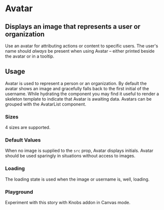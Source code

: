 

<Meta title="Components|Avatar" component={Avatar} />

# Avatar

## Displays an image that represents a user or organization

Use an avatar for attributing actions or content to specific users. The user's name should _always_ be present when using Avatar – either printed beside the avatar or in a tooltip.

<Preview withToolbar>
  <Story name="standard">
    <Avatar
      size="large"
      username="Tom Coleman"
      src="https://avatars2.githubusercontent.com/u/132554"
    />
  </Story>
</Preview>

<Props of={Avatar} />

## Usage

Avatar is used to represent a person or an organization. By default the avatar shows an image and gracefully falls back to the first initial of the username. While hydrating the component you may find it useful to render a skeleton template to indicate that Avatar is awaiting data. Avatars can be grouped with the AvatarList component.

### Sizes

4 sizes are supported.

<Story name="sizes">
  <div>
    <Avatar
      size="large"
      username="Tom Coleman"
      src="https://avatars2.githubusercontent.com/u/132554"
    />
    <Avatar
      size="medium"
      username="Tom Coleman"
      src="https://avatars2.githubusercontent.com/u/132554"
    />
    <Avatar
      size="small"
      username="Tom Coleman"
      src="https://avatars2.githubusercontent.com/u/132554"
    />
    <Avatar
      size="tiny"
      username="Tom Coleman"
      src="https://avatars2.githubusercontent.com/u/132554"
    />
  </div>
</Story>

### Default Values

When no image is supplied to the `src` prop, Avatar displays initials. Avatar should be used sparingly in situations without access to images.

<Story name="initials">
  <div>
    <Avatar username="Tom Coleman" />
    <Avatar username="Dominic Nguyen" />
    <Avatar username="Kyle Suss" />
    <Avatar username="Michael Shilman" />
  </div>
</Story>

### Loading

The loading state is used when the image or username is, well, loading.

<Story name="loading">
  <div>
    <Avatar size="large" loading />
    <Avatar size="medium" loading />
    <Avatar size="small" loading />
    <Avatar size="tiny" loading />
  </div>
</Story>

### Playground

Experiment with this story with Knobs addon in Canvas mode.

<Story name="knobs" decorators={[withKnobs]}>
  <Avatar
    loading={boolean('Loading', false)}
    size={select('Size', ['tiny', 'small', 'medium', 'large'])}
    username="Dominic Nguyen"
    src="https://avatars2.githubusercontent.com/u/263385"
  />
</Story>